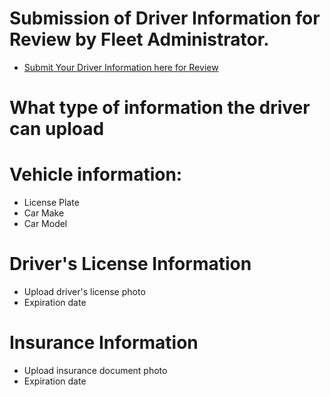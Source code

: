 # Submission of Driver Information for Review by Fleet Administrator.

- [Submit Your Driver Information  here for Review](https://www.meterapp.co/en/account/documents) 
# What type of information the driver can upload

# Vehicle information:
* License Plate
* Car Make
* Car Model

# Driver's License Information
* Upload driver's license photo
* Expiration date

# Insurance Information
* Upload insurance document photo
* Expiration date
